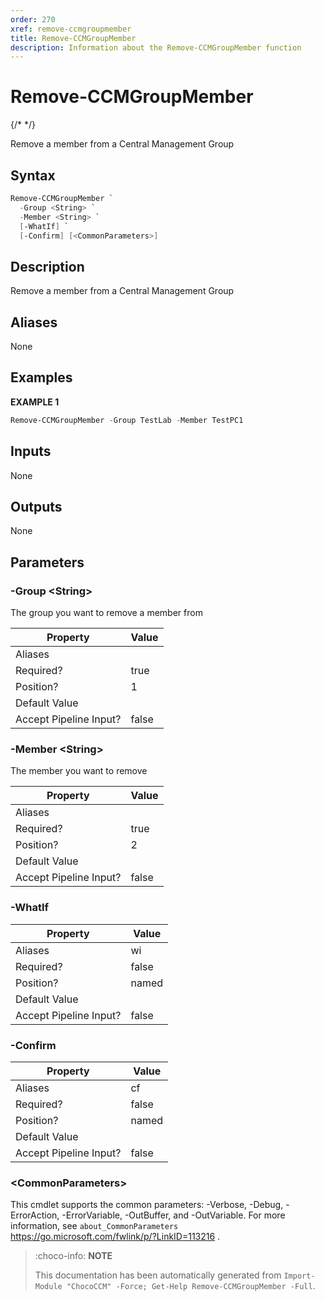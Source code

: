 ```yaml
---
order: 270
xref: remove-ccmgroupmember
title: Remove-CCMGroupMember
description: Information about the Remove-CCMGroupMember function
---
```


# Remove-CCMGroupMember

{/* <!-- This documentation is automatically generated from /Remove-CCMGroupMember.ps1 using GenerateDocs.ps1. Contributions are welcome at the original location(s). --> */}

Remove a member from a Central Management Group

## Syntax

~~~powershell
Remove-CCMGroupMember `
  -Group <String> `
  -Member <String> `
  [-WhatIf] `
  [-Confirm] [<CommonParameters>]
~~~

## Description

Remove a member from a Central Management Group


## Aliases

None

## Examples

 **EXAMPLE 1**

~~~powershell
Remove-CCMGroupMember -Group TestLab -Member TestPC1

~~~

## Inputs

None

## Outputs

None

## Parameters

###  -Group &lt;String&gt;
The group you want to remove a member from

Property               | Value
---------------------- | -----
Aliases                |
Required?              | true
Position?              | 1
Default Value          |
Accept Pipeline Input? | false

###  -Member &lt;String&gt;
The member you want to remove

Property               | Value
---------------------- | -----
Aliases                |
Required?              | true
Position?              | 2
Default Value          |
Accept Pipeline Input? | false

###  -WhatIf
Property               | Value
---------------------- | -----
Aliases                | wi
Required?              | false
Position?              | named
Default Value          |
Accept Pipeline Input? | false

###  -Confirm
Property               | Value
---------------------- | -----
Aliases                | cf
Required?              | false
Position?              | named
Default Value          |
Accept Pipeline Input? | false

### &lt;CommonParameters&gt;

This cmdlet supports the common parameters: -Verbose, -Debug, -ErrorAction, -ErrorVariable, -OutBuffer, and -OutVariable. For more information, see `about_CommonParameters` https://go.microsoft.com/fwlink/p/?LinkID=113216 .



<Xref title="Function Reference" value="chococcm-functions" />

> :choco-info: **NOTE**
>
> This documentation has been automatically generated from `Import-Module "ChocoCCM" -Force; Get-Help Remove-CCMGroupMember -Full`.
